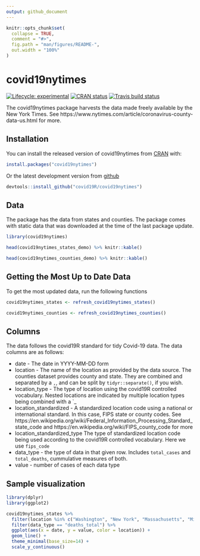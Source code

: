 ```yaml
---
output: github_document
---
```


<!-- README.md is generated from README.Rmd. Please edit that file -->

```r
knitr::opts_chunk$set(
  collapse = TRUE,
  comment = "#>",
  fig.path = "man/figures/README-",
  out.width = "100%"
)
```

# covid19nytimes

<!-- badges: start -->
[![Lifecycle: experimental](https://img.shields.io/badge/lifecycle-experimental-orange.svg)](https://www.tidyverse.org/lifecycle/#experimental)
[![CRAN status](https://www.r-pkg.org/badges/version/covid19nytimes)](https://CRAN.R-project.org/package=covid19nytimes)
[![Travis build status](https://travis-ci.org/Covid19R/covid19nytimes.svg?branch=master)](https://travis-ci.org/Covid19R/covid19nytimes)
<!-- badges: end -->

The  covid19nytimes package harvests the data made freely available by the New York Times. See https://www.nytimes.com/article/coronavirus-county-data-us.html for more.

## Installation

You can install the released version of covid19nytimes from [CRAN](https://CRAN.R-project.org) with:

``` r
install.packages("covid19nytimes")
```

Or the latest development version from [github](https://github.com/covid19R/covid19nytimes)

```r
devtools::install_github("covid19R/covid19nytimes")
```

## Data

The package has the data from states and counties. The package comes with static data that was downloaded at the time of the last package update.

```r
library(covid19nytimes)

head(covid19nytimes_states_demo) %>% knitr::kable()

head(covid19nytimes_counties_demo) %>% knitr::kable()

```

## Getting the Most Up to Date Data

To get the most updated data, run the following functions

```r
covid19nytimes_states <- refresh_covid19nytimes_states()

covid19nytimes_counties <- refresh_covid19nytimes_counties()
```

## Columns

The data follows the covid19R standard for tidy Covid-19 data. The data columns are as follows:

* date - The date in YYYY-MM-DD form
* location - The name of the location as provided by the data source. The counties dataset provides county and state. They are combined and separated by a `,`, and can be split by `tidyr::separate()`, if you wish.
* location_type - The type of location using the covid19R controlled vocabulary. Nested locations are indicated by multiple location types being combined with a `_
* location_standardized - A standardized location code using a national or international standard. In this case, FIPS state or county codes. See https://en.wikipedia.org/wiki/Federal_Information_Processing_Standard_state_code and https://en.wikipedia.org/wiki/FIPS_county_code for more
* location_standardized_type The type of standardized location code being used according to the covid19R controlled vocabulary. Here we use `fips_code`
* data_type - the type of data in that given row. Includes `total_cases` and `total_deaths`, cummulative measures of both.
* value - number of cases of each data type

## Sample visualization

```r
library(dplyr)
library(ggplot2)

covid19nytimes_states %>%
  filter(location %in% c("Washington", "New York", "Massachusetts", "Michigan", "Illinois")) %>%
  filter(data_type == "deaths_total") %>%
  ggplot(aes(x = date, y = value, color = location)) +
  geom_line() +
  theme_minimal(base_size=14) +
  scale_y_continuous()
```
